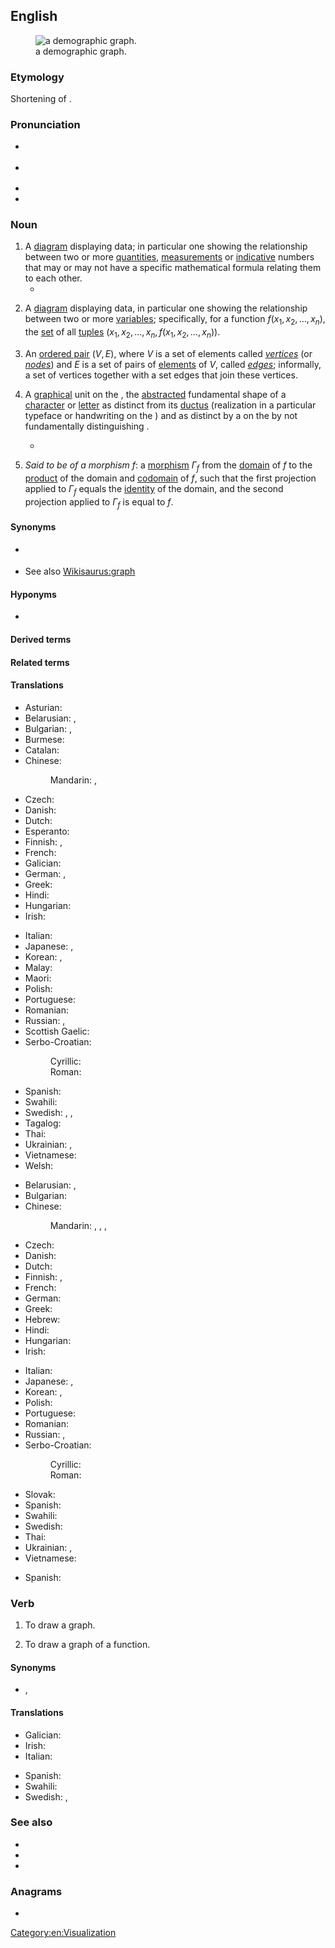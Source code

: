 {{also|Graph|-graph}}
==English==
{{wikipedia}}
[[File:Demography graphic of Pichilemu.png|thumb|a demographic graph.]]

===Etymology===
{{PIE root|en|gerbʰ}}
Shortening of {{m|en|[[graphic]] [[formula]]}}.

===Pronunciation===
* {{a|RP}} {{IPA|/ɡɹɑːf/|lang=en}}
* {{a|US|Northern England}} {{IPA|/ɡɹæf/|lang=en}}
* {{audio|en-us-graph.ogg|Audio (US)|lang=en}}
* {{rhymes|ɑːf|æf|lang=en}}

===Noun===
{{en-noun}}

# A [[diagram]] displaying data; in particular one showing the relationship between two or more [[quantity|quantities]], [[measurement]]s or [[indicative]] numbers that may or may not have a specific mathematical formula relating them to each other.
#* {{quote-magazine|date=2012-03
|author=[[w:Brian Hayes (scientist)|Brian Hayes]]
|title=Pixels or Perish
|volume=100|issue=2|page=106
|magazine=[[w:American Scientist|American Scientist]]
|url=http://www.americanscientist.org/issues/pub/pixels-or-perish
|passage=Drawings and pictures are more than mere ornaments in scientific discourse. Blackboard sketches, geological maps, diagrams of molecular structure, astronomical photographs, MRI images, the many varieties of statistical charts and '''graphs''': These pictorial devices are indispensable tools for presenting evidence, for explaining a theory, for telling a story.}}
# {{lb|en|mathematics}} A [[diagram]] displaying data, in particular one showing the relationship between two or more [[variable]]s; specifically, for a function <math>f(x_1, x_2, \ldots, x_n)</math>, the [[set]] of all [[tuple]]s <math>(x_1, x_2, \ldots, x_n, f(x_1, x_2, \ldots, x_n))</math>.
# {{lb|en|graph theory}} An [[ordered pair]] <math>(V,E)</math>, where <math>V</math> is a set of elements called ''[[vertex|vertices]]'' (or ''[[node]]s'') and <math>E</math> is a set of pairs of [[element]]s of <math>V</math>, called ''[[edge]]s''; informally, a set of vertices together with a set edges that join these vertices.
# {{lb|en|linguistics|typography}} A [[graphical]] unit on the {{l|en|token-level}}, the [[abstracted]] fundamental shape of a [[character]] or [[letter]] as distinct from its [[ductus]] (realization in a particular typeface or handwriting on the {{l|en|instance-level}}) and as distinct by a {{l|en|grapheme}} on the {{l|en|type-level}} by not fundamentally distinguishing {{l|en|meaning}}.
#* {{quote-book|author=J. Richard Andrews|year=2003|title=Introduction to Classical Nahuatl, Revised Edition|page=10|publisher=University of Oklahoma Press|passage=A '''''graph''''' <!--- bold and italic in the source ---> is a token-level nondistinctive representation of a grapheme. It can differ from the other variants of its grapheme with regard to upper case, lower case, script, print, typeface style, typeface size, etc.}}
#: {{syn|en|glyph}}
# {{lb|en|category theory}} ''Said to be of a morphism f'': a [[morphism]] <math>\Gamma_f</math> from the [[domain]] of ''f'' to the [[categorical product|product]] of the domain and [[codomain]] of ''f'', such that the first projection applied to <math>\Gamma_f</math> equals the [[identity morphism|identity]] of the domain, and the second projection applied to <math>\Gamma_f</math> is equal to ''f''.

====Synonyms====
* {{sense|in graph theory}} {{l|en|undirected graph}}
* See also [[Wikisaurus:graph]]

====Hyponyms====
{{der4|acyclic graph|biased graph|biconnected graph|bipartite graph|complete graph|connected graph|dependency graph|directed graph|Eulerian graph|Hamiltonian graph|hypergraph|line graph|multigraph|object graph|Petersen graph|pseudograph|random graph|regular graph|signed graph|small world graph|strongly regular graph|subgraph|superregular graph|undirected graph|unicursal graph|voltage graph|weighted graph|lang=en}}
* {{sense|in graph theory}} {{l|en|tree}}

====Derived terms====
{{der4|graph centre|graph eccentricity|graph eigenvalue|graph geodesic|graph minor|graph polynomial|graph spectrum|graph thickness|graphic matroid|graphoid|lang=en}}

====Related terms====
{{rel3
|graphic
|graphical
|graphism
|lang=en}}

====Translations====
{{trans-top|mathematical diagram}}
* Asturian: {{t|ast|gráficu|m}}
* Belarusian: {{t|be|гра́фік|m}}, {{t|be|дыягра́ма|f}}
* Bulgarian: {{t+|bg|гра́фика|f|sc=Cyrl}}, {{t+|bg|диагра́ма|f|sc=Cyrl}}
* Burmese: {{t+|my|ဂရပ်}}
* Catalan: {{t+|ca|gràfic|m}}
* Chinese:
*: Mandarin: {{t+|cmn|圖表|sc=Hani}}, {{t+|cmn|图表|tr=túbiǎo|sc=Hani}}
* Czech: {{t+|cs|graf|m}}
* Danish: {{t+|da|graf|c}}
* Dutch: {{t+|nl|grafiek}}
* Esperanto: {{t|eo|grafeo}}
* Finnish: {{t+|fi|diagrammi}}, {{t|fi|kaaviokuva}}
* French: {{t+|fr|graphique|m}}
* Galician: {{t|gl|gráfico|m}}
* German: {{t+|de|Graph|m}}, {{t|de|Funktionsgraph|m}}
* Greek: {{t+|el|γράφημα|n}}
* Hindi: {{t|hi|लेखाचित्र|m}}
* Hungarian: {{t+|hu|ábra}}
* Irish: {{t|ga|graf|m}}
{{trans-mid}}
* Italian: {{t+|it|grafico|m}}
* Japanese: {{t|ja|グラフ|tr=gurafu}}, {{t|ja|図表|tr=ずひょう, zuhyō}}
* Korean: {{t+|ko|그래프}}, {{t|ko|도표}}
* Malay: {{t|ms|graf}}
* Maori: {{t|mi|kauwhata}}
* Polish: {{t+|pl|wykres|m}}
* Portuguese: {{t+|pt|gráfico|m}}
* Romanian: {{t+|ro|grafic|m}}
* Russian: {{t+|ru|гра́фик|m}}, {{t+|ru|диагра́мма|f}}
* Scottish Gaelic: {{t|gd|graf|m}}
* Serbo-Croatian:
*: Cyrillic: {{t|sh|граф|m}}
*: Roman: {{t+|sh|graf|m}}
* Spanish: {{t+|es|gráfico|m}}
* Swahili: {{t+|sw|jedwali}}
* Swedish: {{t+|sv|diagram|n}}, {{t+|sv|graf|c}}, {{t+|sv|kurva|c}}
* Tagalog: {{t|tl|talangguhit}}
* Thai: {{t+|th|กราฟ}}
* Ukrainian: {{t|uk|гра́фік|m}}, {{t|uk|діагра́ма|f}}
* Vietnamese: {{t+|vi|biểu đồ}}
* Welsh: {{t|cy|graff|m}}
{{trans-bottom}}

{{trans-top|an ordered pair in graph theory}}
* Belarusian: {{t|be|гра́фік|m}}, {{t|be|дыягра́ма|f}}
* Bulgarian: {{t|bg|граф|m}}
* Chinese:
*: Mandarin: {{t+|cmn|圖|sc=Hani}}, {{t+|cmn|图|tr=tú|sc=Hani}}, {{t+|cmn|圖表|sc=Hani}}, {{t+|cmn|图表|tr=túbiǎo|sc=Hani}}
* Czech: {{t+|cs|graf|m}}
* Danish: {{t+|da|graf|c}}
* Dutch: {{t+|nl|graaf}}
* Finnish: {{t+|fi|graafi}}, {{t+|fi|verkko}}
* French: {{t+|fr|graphe|m}}
* German: {{t+|de|Graph|m}}
* Greek: {{t+|el|γράφημα|n}}
* Hebrew: {{t+|he|גְּרָף|m|tr=graf}}
* Hindi: {{t|hi|लेखाचित्र|m}}
* Hungarian: {{t+|hu|gráf}}
* Irish: {{t|ga|graf|m}}
{{trans-mid}}
* Italian: {{t+|it|grafo|m}}
* Japanese: {{t|ja|グラフ|tr=gurafu}}, {{t|ja|図表|tr=ずひょう, zuhyō|sc=Jpan}}
* Korean: {{t+|ko|그래프}}, {{t|ko|도표}}
* Polish: {{t+|pl|graf}}
* Portuguese: {{t+|pt|grafo|m}}
* Romanian: {{t+|ro|graf|n}}
* Russian: {{t+|ru|гра́фик|m}}, {{t+|ru|диагра́мма|f}}
* Serbo-Croatian:
*: Cyrillic: {{t|sh|граф|m}}
*: Roman: {{t+|sh|graf|m}}
* Slovak: {{t+|sk|graf|m}}
* Spanish: {{t|es|grafo|m}}
* Swahili: {{t+|sw|jedwali}}
* Swedish: {{t+|sv|graf|c}}
* Thai: {{t+|th|กราฟ}}
* Ukrainian: {{t|uk|гра́фік|m}}, {{t|uk|діагра́ма|f}}
* Vietnamese: {{t+|vi|biểu đồ}}
{{trans-bottom}}

<!--Remove this section once all of the translations below have been moved into the tables above.-->
{{checktrans-top}}
* Spanish: {{t-check|es|grafo|m}}
{{trans-bottom}}

===Verb===
{{en-verb}}

# {{lb|en|transitive}} To draw a graph.
# {{lb|en|transitive|mathematics}} To draw a graph of a function.

====Synonyms====
* {{sense|draw a graph of}} {{l|en|plot}}, {{l|en|chart}}

====Translations====
{{trans-top|draw a graph of}}
* Galician: {{t|gl|debuxar un gráfico de}}
* Irish: {{t|ga|graf}}
* Italian: {{t|it|graficare}}
{{trans-mid}}
* Spanish: {{t+|es|graficar}}
* Swahili: {{t+|sw|jedwali}}
* Swedish: {{t+|sv|plotta}}, {{t|sv|rita diagram}}
{{trans-bottom}}

===See also===
* {{l|en|plot}}
* {{l|en|diagram}}
* {{l|en|axis}}

===Anagrams===
* {{anagrams|en|phrag}}

[[Category:en:Visualization]]